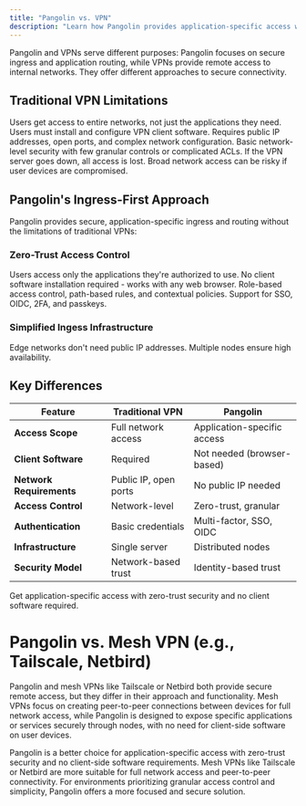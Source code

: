 ```yaml
---
title: "Pangolin vs. VPN"
description: "Learn how Pangolin provides application-specific access with zero-trust security compared to traditional VPNs"
---
```


Pangolin and VPNs serve different purposes: Pangolin focuses on secure ingress and application routing, while VPNs provide remote access to internal networks. They offer different approaches to secure connectivity.

## Traditional VPN Limitations

<CardGroup cols={2}>
<Card title="Over-Permission" icon="key">
  Users get access to entire networks, not just the applications they need.
</Card>

<Card title="Client Software Required" icon="download">
  Users must install and configure VPN client software.
</Card>

<Card title="Network Complexity" icon="network-wired">
  Requires public IP addresses, open ports, and complex network configuration.
</Card>

<Card title="Limited Access Control" icon="shield">
  Basic network-level security with few granular controls or complicated ACLs.
</Card>

<Card title="Single Point of Failure" icon="heart-crack">
  If the VPN server goes down, all access is lost.
</Card>

<Card title="Security Risk" icon="triangle-exclamation">
  Broad network access can be risky if user devices are compromised.
</Card>
</CardGroup>

## Pangolin's Ingress-First Approach

Pangolin provides secure, application-specific ingress and routing without the limitations of traditional VPNs:

### Zero-Trust Access Control

<CardGroup cols={2}>
<Card title="Application-Specific" icon="window-maximize">
  Users access only the applications they're authorized to use.
</Card>

<Card title="Browser-Based" icon="globe">
  No client software installation required - works with any web browser.
</Card>

<Card title="Granular Permissions" icon="shield-check">
  Role-based access control, path-based rules, and contextual policies.
</Card>

<Card title="Multi-Factor Authentication" icon="key">
  Support for SSO, OIDC, 2FA, and passkeys.
</Card>
</CardGroup>

### Simplified Ingess Infrastructure

<CardGroup cols={2}>
<Card title="No Public IPs" icon="network-wired">
  Edge networks don't need public IP addresses.
</Card>

<Card title="Highly Available Mesh" icon="circle-nodes" href="/manage/remote-node/ha">
Multiple nodes ensure high availability.
</Card>
</CardGroup>

## Key Differences

| Feature | Traditional VPN | Pangolin |
|---------|----------------|----------|
| **Access Scope** | Full network access | Application-specific access |
| **Client Software** | Required | Not needed (browser-based) |
| **Network Requirements** | Public IP, open ports | No public IP needed |
| **Access Control** | Network-level | Zero-trust, granular |
| **Authentication** | Basic credentials | Multi-factor, SSO, OIDC |
| **Infrastructure** | Single server | Distributed nodes |
| **Security Model** | Network-based trust | Identity-based trust |

<Card title="Try Pangolin Cloud" icon="rocket" href="https://app.pangolin.net/auth/signup">
   Get application-specific access with zero-trust security and no client software required.
</Card>

# Pangolin vs. Mesh VPN (e.g., Tailscale, Netbird)

Pangolin and mesh VPNs like Tailscale or Netbird both provide secure remote access, but they differ in their approach and functionality. Mesh VPNs focus on creating peer-to-peer connections between devices for full network access, while Pangolin is designed to expose specific applications or services securely through nodes, with no need for client-side software on user devices.

Pangolin is a better choice for application-specific access with zero-trust security and no client-side software requirements. Mesh VPNs like Tailscale or Netbird are more suitable for full network access and peer-to-peer connectivity. For environments prioritizing granular access control and simplicity, Pangolin offers a more focused and secure solution. 
